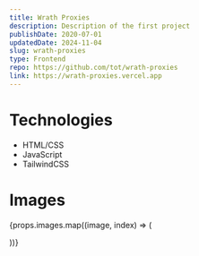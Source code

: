 ```yaml
---
title: Wrath Proxies
description: Description of the first project
publishDate: 2020-07-01
updatedDate: 2024-11-04
slug: wrath-proxies
type: Frontend
repo: https://github.com/tot/wrath-proxies
link: https://wrath-proxies.vercel.app
---
```



# Technologies

-   HTML/CSS
-   JavaScript
-   TailwindCSS

# Images

{props.images.map((image, index) => (

<MdxImage
    key={index}
    size="MDX_MD"
    src={image}
    alt={image.alt}
    caption={image.caption}
    class="mx-auto"
/>
))}
